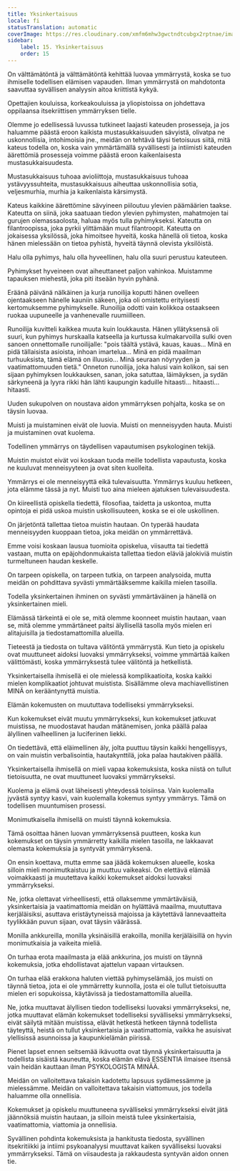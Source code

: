 ```yaml
---
title: Yksinkertaisuus
locale: fi
statusTranslation: automatic
coverImage: https://res.cloudinary.com/xmfm6mhw3gwctndtcubgx2rptnae/image/upload/v1740337243/small_cover_educacion_fundamental_a051170f1c.webp
sidebar:
    label: 15. Yksinkertaisuus
    order: 15
---
```

On välttämätöntä ja välttämätöntä kehittää luovaa ymmärrystä, koska se tuo ihmiselle todellisen elämisen vapauden. Ilman ymmärrystä on mahdotonta saavuttaa syvällisen analyysin aitoa kriittistä kykyä.

Opettajien kouluissa, korkeakouluissa ja yliopistoissa on johdettava oppilaansa itsekriittisen ymmärryksen tielle.

Olemme jo edellisessä luvussa tutkineet laajasti kateuden prosesseja, ja jos haluamme päästä eroon kaikista mustasukkaisuuden sävyistä, olivatpa ne uskonnollisia, intohimoisia jne., meidän on tehtävä täysi tietoisuus siitä, mitä kateus todella on, koska vain ymmärtämällä syvällisesti ja intiimisti kateuden äärettömiä prosesseja voimme päästä eroon kaikenlaisesta mustasukkaisuudesta.

Mustasukkaisuus tuhoaa avioliittoja, mustasukkaisuus tuhoaa ystävyyssuhteita, mustasukkaisuus aiheuttaa uskonnollisia sotia, veljesmurhia, murhia ja kaikenlaista kärsimystä.

Kateus kaikkine äärettömine sävyineen piiloutuu ylevien päämäärien taakse. Kateutta on siinä, joka saatuaan tiedon ylevien pyhimysten, mahatmojen tai gurujen olemassaolosta, haluaa myös tulla pyhimykseksi. Kateutta on filantroopissa, joka pyrkii ylittämään muut filantroopit. Kateutta on jokaisessa yksilössä, joka himoitsee hyveitä, koska hänellä oli tietoa, koska hänen mielessään on tietoa pyhistä, hyveitä täynnä olevista yksilöistä.

Halu olla pyhimys, halu olla hyveellinen, halu olla suuri perustuu kateuteen.

Pyhimykset hyveineen ovat aiheuttaneet paljon vahinkoa. Muistamme tapauksen miehestä, joka piti itseään hyvin pyhänä.

Eräänä päivänä nälkäinen ja kurja runoilija koputti hänen ovelleen ojentaakseen hänelle kauniin säkeen, joka oli omistettu erityisesti kertomuksemme pyhimykselle. Runoilija odotti vain kolikkoa ostaakseen ruokaa uupuneelle ja vanhenevalle ruumiilleen.

Runoilija kuvitteli kaikkea muuta kuin loukkausta. Hänen yllätyksensä oli suuri, kun pyhimys hurskaalla katseella ja kurtussa kulmakarvoilla sulki oven sanoen onnettomalle runoilijalle: "pois täältä ystävä, kauas, kauas... Minä en pidä tällaisista asioista, inhoan imartelua... Minä en pidä maailman turhuuksista, tämä elämä on illuusio... Minä seuraan nöyryyden ja vaatimattomuuden tietä." Onneton runoilija, joka halusi vain kolikon, sai sen sijaan pyhimyksen loukkauksen, sanan, joka satuttaa, läimäyksen, ja sydän särkyneenä ja lyyra rikki hän lähti kaupungin kaduille hitaasti... hitaasti... hitaasti.

Uuden sukupolven on noustava aidon ymmärryksen pohjalta, koska se on täysin luovaa.

Muisti ja muistaminen eivät ole luovia. Muisti on menneisyyden hauta. Muisti ja muistaminen ovat kuolema.

Todellinen ymmärrys on täydellisen vapautumisen psykologinen tekijä.

Muistin muistot eivät voi koskaan tuoda meille todellista vapautusta, koska ne kuuluvat menneisyyteen ja ovat siten kuolleita.

Ymmärrys ei ole menneisyyttä eikä tulevaisuutta. Ymmärrys kuuluu hetkeen, jota elämme tässä ja nyt. Muisti tuo aina mieleen ajatuksen tulevaisuudesta.

On kiireellistä opiskella tiedettä, filosofiaa, taidetta ja uskontoa, mutta opintoja ei pidä uskoa muistin uskollisuuteen, koska se ei ole uskollinen.

On järjetöntä tallettaa tietoa muistin hautaan. On typerää haudata menneisyyden kuoppaan tietoa, joka meidän on ymmärrettävä.

Emme voisi koskaan lausua tuomioita opiskelua, viisautta tai tiedettä vastaan, mutta on epäjohdonmukaista tallettaa tiedon eläviä jalokiviä muistin turmeltuneen haudan keskelle.

On tarpeen opiskella, on tarpeen tutkia, on tarpeen analysoida, mutta meidän on pohdittava syvästi ymmärtääksemme kaikilla mielen tasoilla.

Todella yksinkertainen ihminen on syvästi ymmärtäväinen ja hänellä on yksinkertainen mieli.

Elämässä tärkeintä ei ole se, mitä olemme koonneet muistin hautaan, vaan se, mitä olemme ymmärtäneet paitsi älyllisellä tasolla myös mielen eri alitajuisilla ja tiedostamattomilla alueilla.

Tieteestä ja tiedosta on tultava välitöntä ymmärrystä. Kun tieto ja opiskelu ovat muuttuneet aidoksi luovaksi ymmärrykseksi, voimme ymmärtää kaiken välittömästi, koska ymmärryksestä tulee välitöntä ja hetkellistä.

Yksinkertaisella ihmisellä ei ole mielessä komplikaatioita, koska kaikki mielen komplikaatiot johtuvat muistista. Sisällämme oleva machiavellistinen MINÄ on kerääntynyttä muistia.

Elämän kokemusten on muututtava todelliseksi ymmärrykseksi.

Kun kokemukset eivät muutu ymmärrykseksi, kun kokemukset jatkuvat muistissa, ne muodostavat haudan mätänemisen, jonka päällä palaa älyllinen valheellinen ja luciferinen liekki.

On tiedettävä, että eläimellinen äly, jolta puuttuu täysin kaikki hengellisyys, on vain muistin verbalisointia, hautakynttilä, joka palaa hautakiven päällä.

Yksinkertaisella ihmisellä on mieli vapaa kokemuksista, koska niistä on tullut tietoisuutta, ne ovat muuttuneet luovaksi ymmärrykseksi.

Kuolema ja elämä ovat läheisesti yhteydessä toisiinsa. Vain kuolemalla jyvästä syntyy kasvi, vain kuolemalla kokemus syntyy ymmärrys. Tämä on todellisen muuntumisen prosessi.

Monimutkaisella ihmisellä on muisti täynnä kokemuksia.

Tämä osoittaa hänen luovan ymmärryksensä puutteen, koska kun kokemukset on täysin ymmärretty kaikilla mielen tasoilla, ne lakkaavat olemasta kokemuksia ja syntyvät ymmärryksenä.

On ensin koettava, mutta emme saa jäädä kokemuksen alueelle, koska silloin mieli monimutkaistuu ja muuttuu vaikeaksi. On elettävä elämää voimakkaasti ja muutettava kaikki kokemukset aidoksi luovaksi ymmärrykseksi.

Ne, jotka olettavat virheellisesti, että ollaksemme ymmärtäväisiä, yksinkertaisia ja vaatimattomia meidän on hylättävä maailma, muututtava kerjäläisiksi, asuttava eristäytyneissä majoissa ja käytettävä lannevaatteita tyylikkään puvun sijaan, ovat täysin väärässä.

Monilla ankkureilla, monilla yksinäisillä erakoilla, monilla kerjäläisillä on hyvin monimutkaisia ja vaikeita mieliä.

On turhaa erota maailmasta ja elää ankkurina, jos muisti on täynnä kokemuksia, jotka ehdollistavat ajattelun vapaan virtauksen.

On turhaa elää erakkona haluten viettää pyhimyselämää, jos muisti on täynnä tietoa, jota ei ole ymmärretty kunnolla, josta ei ole tullut tietoisuutta mielen eri sopukoissa, käytävissä ja tiedostamattomilla alueilla.

Ne, jotka muuttavat älyllisen tiedon todelliseksi luovaksi ymmärrykseksi, ne, jotka muuttavat elämän kokemukset todelliseksi syvälliseksi ymmärrykseksi, eivät säilytä mitään muistissa, elävät hetkestä hetkeen täynnä todellista täyteyttä, heistä on tullut yksinkertaisia ja vaatimattomia, vaikka he asuisivat ylellisissä asunnoissa ja kaupunkielämän piirissä.

Pienet lapset ennen seitsemää ikävuotta ovat täynnä yksinkertaisuutta ja todellista sisäistä kauneutta, koska elämän elävä ESSENTIA ilmaisee itsensä vain heidän kauttaan ilman PSYKOLOGISTA MINÄÄ.

Meidän on valloitettava takaisin kadotettu lapsuus sydämessämme ja mielessämme. Meidän on valloitettava takaisin viattomuus, jos todella haluamme olla onnellisia.

Kokemukset ja opiskelu muuttuneena syvälliseksi ymmärrykseksi eivät jätä jäännöksiä muistin hautaan, ja silloin meistä tulee yksinkertaisia, vaatimattomia, viattomia ja onnellisia.

Syvällinen pohdinta kokemuksista ja hankitusta tiedosta, syvällinen itsekritiikki ja intiimi psykoanalyysi muuttavat kaiken syvälliseksi luovaksi ymmärrykseksi. Tämä on viisaudesta ja rakkaudesta syntyvän aidon onnen tie.

